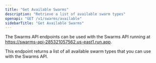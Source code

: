 ```yaml
---
title: "Get Available Swarms"
description: "Retrieve a list of available swarm types"
openapi: "GET /v1/swarms/available"
sidebarTitle: "Get Available Swarms"
---
```


<Note>

The Swarms API endpoints can be used with the Swarms API running at https://swarms-api-285321057562.us-east1.run.app.

</Note>

This endpoint returns a list of all available swarm types that you can use with the Swarms API.
